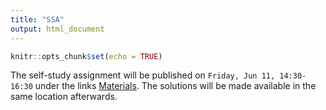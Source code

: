 ```yaml
---
title: "SSA"
output: html_document
---
```


```r
knitr::opts_chunk$set(echo = TRUE)
```

The self-study assignment will be published on `Friday, Jun 11, 14:30-16:30` under the links [Materials](S00L02M_materials.html). The solutions will be made available in the same location afterwards. 
